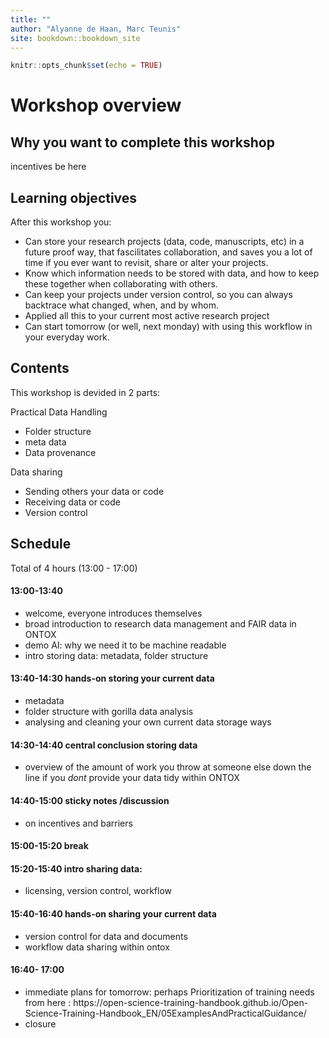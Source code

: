```yaml
---
title: ""
author: "Alyanne de Haan, Marc Teunis"
site: bookdown::bookdown_site
---
```


```r
knitr::opts_chunk$set(echo = TRUE)

```

# Workshop overview

## Why you want to complete this workshop

incentives be here


## Learning objectives

After this workshop you:

 - Can store your research projects (data, code, manuscripts, etc) in a future proof way, that fascilitates collaboration, and saves you a lot of time if you ever want to revisit, share or alter your projects. 
 - Know which information needs to be stored with data, and how to keep these together when collaborating with others.
 - Can keep your projects under version control, so you can always backtrace what changed, when, and by whom.
 - Applied all this to your current most active research project
 - Can start tomorrow (or well, next monday) with using this workflow in your everyday work.
 
## Contents 

This workshop is devided in 2 parts: 

Practical Data Handling

 - Folder structure
 - meta data
 - Data provenance
 
Data sharing

 - Sending others your data or code 
 - Receiving data or code
 - Version control 

## Schedule 

Total of 4 hours (13:00 - 17:00) 

#### 13:00-13:40
 - welcome, everyone introduces themselves
 - broad introduction to research data management and FAIR data in ONTOX
 - demo AI: why we need it to be machine readable
 - intro storing data: metadata, folder structure
 
#### 13:40-14:30 hands-on storing your current data 
 - metadata
 - folder structure with gorilla data analysis
 - analysing and cleaning your own current data storage ways

#### 14:30-14:40 central conclusion storing data
 - overview of the amount of work you throw at someone else down the line if you _dont_ provide your data tidy within ONTOX

#### 14:40-15:00 sticky notes /discussion
 - on incentives and barriers

#### 15:00-15:20 break

#### 15:20-15:40  intro sharing data: 
  - licensing, version control, workflow

#### 15:40-16:40  hands-on sharing your current data
 - version control for data and documents
 - workflow data sharing within ontox

#### 16:40- 17:00
 - immediate plans for tomorrow: perhaps Prioritization of training needs from here : https://open-science-training-handbook.github.io/Open-Science-Training-Handbook_EN/05ExamplesAndPracticalGuidance/
 - closure

